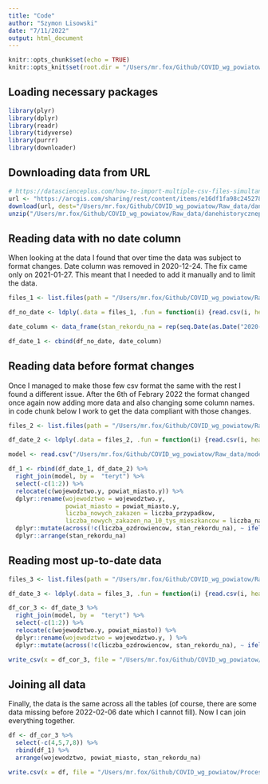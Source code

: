 ```yaml
---
title: "Code"
author: "Szymon Lisowski"
date: "7/11/2022"
output: html_document
---
```


```r
knitr::opts_chunk$set(echo = TRUE)
knitr::opts_knit$set(root.dir = "/Users/mr.fox/Github/COVID_wg_powiatow/Raw_data/danehistorycznepowiaty/")
```

## Loading necessary packages

```r
library(plyr)
library(dplyr)
library(readr)
library(tidyverse)
library(purrr)
library(downloader)
```

## Downloading data from URL

``` r
# https://datascienceplus.com/how-to-import-multiple-csv-files-simultaneously-in-r-and-create-a-data-frame/
url <- "https://arcgis.com/sharing/rest/content/items/e16df1fa98c2452783ec10b0aea4b341/data"
download(url, dest="/Users/mr.fox/Github/COVID_wg_powiatow/Raw_data/danehistorycznepowiaty/dataset.zip", mode="wb") 
unzip("/Users/mr.fox/Github/COVID_wg_powiatow/Raw_data/danehistorycznepowiaty/dataset.zip", exdir = "./")
```

## Reading data with no date column

When looking at the data I found that over time the data was subject to format changes. Date column was removed in 2020-12-24. The fix came only on 2021-01-27. This meant that I needed to add it manually and to limit the data.

``` r
files_1 <- list.files(path = "/Users/mr.fox/Github/COVID_wg_powiatow/Raw_data/danehistorycznepowiaty", pattern = ".csv")[31:65]

df_no_date <- ldply(.data = files_1, .fun = function(i) {read.csv(i, header = TRUE, sep = ";", dec = ",", stringsAsFactors = FALSE, na.strings = c("", "NA")) })

date_column <- data_frame(stan_rekordu_na = rep(seq.Date(as.Date("2020-12-24")-1, as.Date("2021-01-27")-1, by = "day"), 381)) %>% arrange(stan_rekordu_na)

df_date_1 <- cbind(df_no_date, date_column)
```

## Reading data before format changes

Once I managed to make those few csv format the same with the rest I found a different issue. After the 6th of Febrary 2022 the format changed once again now adding more data and also changing some column names. in code chunk below I work  to get the data compliant with those changes.

```r
files_2 <- list.files(path = "/Users/mr.fox/Github/COVID_wg_powiatow/Raw_data/danehistorycznepowiaty",pattern = ".csv")[1:441][-(31:65)]

df_date_2 <- ldply(.data = files_2, .fun = function(i) {read.csv(i, header = TRUE, sep = ";", dec = ",", stringsAsFactors = FALSE, na.strings = c("", "NA")) }) %>% mutate(stan_rekordu_na = as.Date(stan_rekordu_na))

model <- read.csv("/Users/mr.fox/Github/COVID_wg_powiatow/Raw_data/model.csv") %>% select(-1)

df_1 <- rbind(df_date_1, df_date_2) %>%
  right_join(model, by =  "teryt") %>%
  select(-c(1:2)) %>%
  relocate(c(wojewodztwo.y, powiat_miasto.y)) %>%
  dplyr::rename(wojewodztwo = wojewodztwo.y, 
                powiat_miasto = powiat_miasto.y, 
                liczba_nowych_zakazen = liczba_przypadkow,
                liczba_nowych_zakazen_na_10_tys_mieszkancow = liczba_na_10_tys_mieszkancow) %>%
  dplyr::mutate(across(!c(liczba_ozdrowiencow, stan_rekordu_na), ~ ifelse(is.na(.x), 0, .x))) %>%
  dplyr::arrange(stan_rekordu_na)
```

## Reading most up-to-date data

```r
files_3 <- list.files(path = "/Users/mr.fox/Github/COVID_wg_powiatow/Raw_data/danehistorycznepowiaty", pattern = ".csv")[-c(1:442)]

df_date_3 <- ldply(.data = files_3, .fun = function(i) {read.csv(i, header = TRUE, sep = ";", dec = ",", stringsAsFactors = FALSE, na.strings = c("", "NA")) }) %>% mutate(stan_rekordu_na = as.Date(stan_rekordu_na))

df_cor_3 <- df_date_3 %>%
  right_join(model, by =  "teryt") %>%
  select(-c(1:2)) %>%
  relocate(c(wojewodztwo.y, powiat_miasto)) %>%
  dplyr::rename(wojewodztwo = wojewodztwo.y, ) %>%
  dplyr::mutate(across(!c(liczba_ozdrowiencow, stan_rekordu_na), ~ ifelse(is.na(.x), 0, .x)))

write_csv(x = df_cor_3, file = "/Users/mr.fox/Github/COVID_wg_powiatow/Processed_data/Zakażenia_wg_powiatów_od_2022-02-08.csv")
```

## Joining all data

Finally, the data is the same across all the tables (of course, there are some data missing before 2022-02-06 date which I cannot fill). Now I can join everything together.

```r
df <- df_cor_3 %>% 
  select(-c(4,5,7,8)) %>%
  rbind(df_1) %>% 
  arrange(wojewodztwo, powiat_miasto, stan_rekordu_na)

write.csv(x = df, file = "/Users/mr.fox/Github/COVID_wg_powiatow/Processed_data/Zakażenia_wg_powiatów.csv")
```